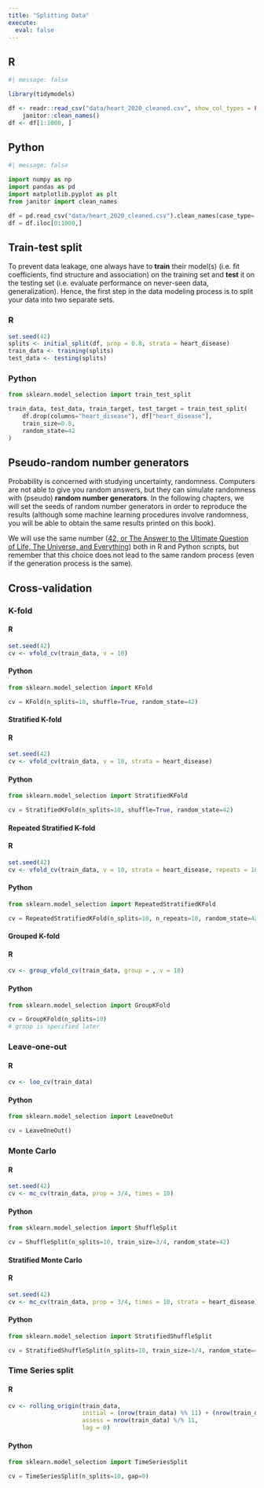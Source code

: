 ```yaml
---
title: "Splitting Data"
execute: 
  eval: false
---
```


:::{.panel-tabset}
## R

```r
#| message: false

library(tidymodels)

df <- readr::read_csv("data/heart_2020_cleaned.csv", show_col_types = FALSE) |> 
    janitor::clean_names()
df <- df[1:1000, ]
```

## Python

```python
#| message: false

import numpy as np
import pandas as pd
import matplotlib.pyplot as plt
from janitor import clean_names

df = pd.read_csv("data/heart_2020_cleaned.csv").clean_names(case_type='snake')
df = df.iloc[0:1000,]
```
:::


## Train-test split

To prevent data leakage, one always have to **train** their model(s) (i.e. fit coefficients, find structure and association) on the training set and **test** it on the testing set (i.e. evaluate performance on never-seen data, generalization).
Hence, the first step in the data modeling process is to split your data into two separate sets.

:::{.panel-tabset}
### R

```r
set.seed(42)
splits <- initial_split(df, prop = 0.8, strata = heart_disease)
train_data <- training(splits)
test_data <- testing(splits)
```

### Python

```python
from sklearn.model_selection import train_test_split

train_data, test_data, train_target, test_target = train_test_split(
    df.drop(columns="heart_disease"), df["heart_disease"],
    train_size=0.8,
    random_state=42
)
```
:::

:::{.callout-warning}
## Pseudo-random number generators

Probability is concerned with studying uncertainty, randomness. Computers are not able to give you random answers, but they can simulate randomness with (pseudo) **random number generators**. In the following chapters, we will set the seeds of random number generators in order to reproduce the results (although some machine learning procedures involve randomness, you will be able to obtain the same results printed on this book).

We will use the same number ([42, or The Answer to the Ultimate Question of Life, The Universe, and Everything](https://en.wikipedia.org/wiki/The_Hitchhiker%27s_Guide_to_the_Galaxy#42,_or_The_Answer_to_the_Ultimate_Question_of_Life,_The_Universe,_and_Everything)) both in R and Python scripts, but remember that this choice does not lead to the same random process (even if the generation process is the same).
:::

## Cross-validation

### K-fold

:::{.panel-tabset}
#### R

```r
set.seed(42)
cv <- vfold_cv(train_data, v = 10)
```

#### Python

```python
from sklearn.model_selection import KFold

cv = KFold(n_splits=10, shuffle=True, random_state=42)
```
:::

#### Stratified K-fold

:::{.panel-tabset}
#### R

```r
set.seed(42)
cv <- vfold_cv(train_data, v = 10, strata = heart_disease)
```

#### Python

```python
from sklearn.model_selection import StratifiedKFold

cv = StratifiedKFold(n_splits=10, shuffle=True, random_state=42)
```
:::

#### Repeated Stratified K-fold

:::{.panel-tabset}
#### R

```r
set.seed(42)
cv <- vfold_cv(train_data, v = 10, strata = heart_disease, repeats = 10)
```

#### Python

```python
from sklearn.model_selection import RepeatedStratifiedKFold

cv = RepeatedStratifiedKFold(n_splits=10, n_repeats=10, random_state=42)
```
:::

#### Grouped K-fold

:::{.panel-tabset}
#### R

```r
cv <- group_vfold_cv(train_data, group = , v = 10)
```

#### Python

```python
from sklearn.model_selection import GroupKFold

cv = GroupKFold(n_splits=10)
# group is specified later
```
:::


### Leave-one-out

:::{.panel-tabset}
#### R

```r
cv <- loo_cv(train_data)
```

#### Python

```python
from sklearn.model_selection import LeaveOneOut

cv = LeaveOneOut()
```
:::


### Monte Carlo

:::{.panel-tabset}
#### R

```r
set.seed(42)
cv <- mc_cv(train_data, prop = 3/4, times = 10)
```

#### Python

```python
from sklearn.model_selection import ShuffleSplit

cv = ShuffleSplit(n_splits=10, train_size=3/4, random_state=42)
```
:::

#### Stratified Monte Carlo

:::{.panel-tabset}
#### R

```r
set.seed(42)
cv <- mc_cv(train_data, prop = 3/4, times = 10, strata = heart_disease)
```

#### Python

```python
from sklearn.model_selection import StratifiedShuffleSplit

cv = StratifiedShuffleSplit(n_splits=10, train_size=3/4, random_state=42)
```
:::


### Time Series split

:::{.panel-tabset}
#### R

```r
cv <- rolling_origin(train_data, 
                     initial = (nrow(train_data) %% 11) + (nrow(train_data) %/% 11), 
                     assess = nrow(train_data) %/% 11, 
                     lag = 0)
```

#### Python

```python
from sklearn.model_selection import TimeSeriesSplit

cv = TimeSeriesSplit(n_splits=10, gap=0)
```
:::


